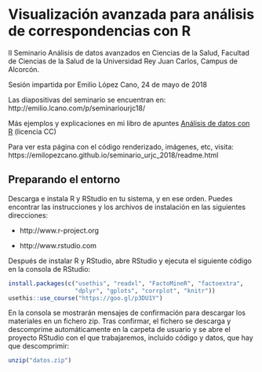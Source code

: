 Visualización avanzada para análisis de correspondencias con R
===================================================================


II Seminario Análisis de datos avanzados en Ciencias de la Salud, 
Facultad de Ciencias de la Salud de la Universidad Rey Juan Carlos,
Campus de Alcorcón.

Sesión impartida por Emilio López Cano, 24 de mayo de 2018

Las diapositivas del seminario se encuentran en: http://emilio.lcano.com/p/seminariourjc18/

Más ejemplos y explicaciones en mi libro de apuntes [Análisis de datos con R](http://emilio.lcano.com/b/adr/) (licencia CC)

Para ver esta página con el código renderizado, imágenes, etc, visita: https://emilopezcano.github.io/seminario_urjc_2018/readme.html


Preparando el entorno
-------------------------

Descarga e instala R y RStudio en tu sistema, y en ese orden. Puedes encontrar
las instrucciones y los archivos de instalación en las siguientes direcciones:

- http://www.r-project.org

- http://www.rstudio.com


Después de instalar R y RStudio, abre RStudio y ejecuta el siguiente
código en la consola de RStudio:

```r
install.packages(c("usethis", "readxl", "FactoMineR", "factoextra", 
                   "dplyr", "gplots", "corrplot", "knitr"))
usethis::use_course("https://goo.gl/p3DU1Y")
```


En la consola se mostrarán mensajes de confirmación para descargar los materiales
en un fichero zip. Tras confirmar, el fichero se descarga y descomprime automáticamente
en la carpeta de usuario y se abre el proyecto RStudio con el que trabajaremos,
incluido código y datos, que hay que descomprimir:

```r
unzip("datos.zip")
```
